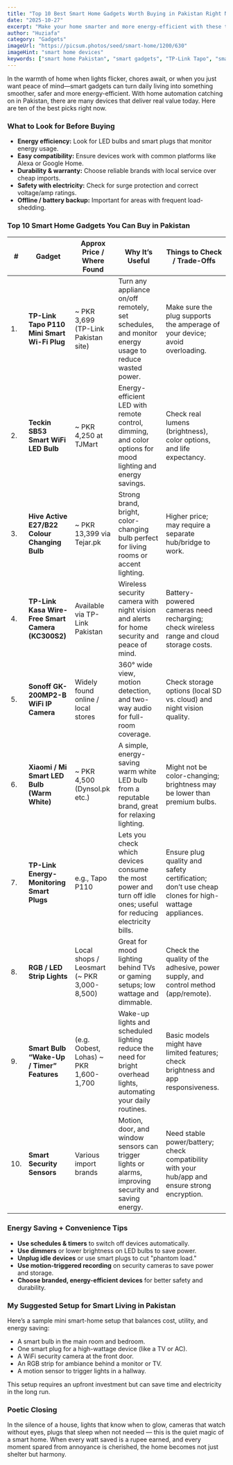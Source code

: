 ```yaml
---
title: "Top 10 Best Smart Home Gadgets Worth Buying in Pakistan Right Now"
date: "2025-10-27"
excerpt: "Make your home smarter and more energy-efficient with these top 10 smart gadgets available in Pakistan. From smart plugs that monitor energy use to security cameras and LED bulbs, find out which devices offer the best value."
author: "Huziafa"
category: "Gadgets"
imageUrl: "https://picsum.photos/seed/smart-home/1200/630"
imageHint: "smart home devices"
keywords: ["smart home Pakistan", "smart gadgets", "TP-Link Tapo", "smart plugs", "smart bulbs", "WiFi camera Pakistan", "home automation", "energy saving gadgets"]
---
```


In the warmth of home when lights flicker, chores await, or when you just want peace of mind—smart gadgets can turn daily living into something smoother, safer and more energy-efficient. With home automation catching on in Pakistan, there are many devices that deliver real value today. Here are ten of the best picks right now.

### What to Look for Before Buying

- **Energy efficiency:** Look for LED bulbs and smart plugs that monitor energy usage.
- **Easy compatibility:** Ensure devices work with common platforms like Alexa or Google Home.
- **Durability & warranty:** Choose reliable brands with local service over cheap imports.
- **Safety with electricity:** Check for surge protection and correct voltage/amp ratings.
- **Offline / battery backup:** Important for areas with frequent load-shedding.

### Top 10 Smart Home Gadgets You Can Buy in Pakistan

| #   | Gadget                                            | Approx Price / Where Found                               | Why It’s Useful                                                                                              | Things to Check / Trade-Offs                                                                                                      |
| --- | ------------------------------------------------- | -------------------------------------------------------- | ------------------------------------------------------------------------------------------------------------ | --------------------------------------------------------------------------------------------------------------------------------- |
| 1.  | **TP-Link Tapo P110 Mini Smart Wi-Fi Plug**         | ~ PKR 3,699 (TP-Link Pakistan site)                      | Turn any appliance on/off remotely, set schedules, and monitor energy usage to reduce wasted power.          | Make sure the plug supports the amperage of your device; avoid overloading.                                                       |
| 2.  | **Teckin SB53 Smart WiFi LED Bulb**                 | ~ PKR 4,250 at TJMart                                    | Energy-efficient LED with remote control, dimming, and color options for mood lighting and energy savings.     | Check real lumens (brightness), color options, and life expectancy.                                                             |
| 3.  | **Hive Active E27/B22 Colour Changing Bulb**        | ~ PKR 13,399 via Tejar.pk                                | Strong brand, bright, color-changing bulb perfect for living rooms or accent lighting.                       | Higher price; may require a separate hub/bridge to work.                                                                        |
| 4.  | **TP-Link Kasa Wire-Free Smart Camera (KC300S2)**   | Available via TP-Link Pakistan                           | Wireless security camera with night vision and alerts for home security and peace of mind.                   | Battery-powered cameras need recharging; check wireless range and cloud storage costs.                                          |
| 5.  | **Sonoff GK-200MP2-B WiFi IP Camera**               | Widely found online / local stores                       | 360° wide view, motion detection, and two-way audio for full-room coverage.                                  | Check storage options (local SD vs. cloud) and night vision quality.                                                            |
| 6.  | **Xiaomi / Mi Smart LED Bulb (Warm White)**         | ~ PKR 4,500 (Dynsol.pk etc.)                             | A simple, energy-saving warm white LED bulb from a reputable brand, great for relaxing lighting.              | Might not be color-changing; brightness may be lower than premium bulbs.                                                        |
| 7.  | **TP-Link Energy-Monitoring Smart Plugs**         | e.g., Tapo P110                                          | Lets you check which devices consume the most power and turn off idle ones; useful for reducing electricity bills. | Ensure plug quality and safety certification; don’t use cheap clones for high-wattage appliances.                               |
| 8.  | **RGB / LED Strip Lights**                          | Local shops / Leosmart (~ PKR 3,000-8,500)               | Great for mood lighting behind TVs or gaming setups; low wattage and dimmable.                               | Check the quality of the adhesive, power supply, and control method (app/remote).                                               |
| 9.  | **Smart Bulb “Wake-Up / Timer” Features**         | (e.g. Oobest, Lohas) ~ PKR 1,600-1,700                   | Wake-up lights and scheduled lighting reduce the need for bright overhead lights, automating your daily routines. | Basic models might have limited features; check brightness and app responsiveness.                                              |
| 10. | **Smart Security Sensors**                          | Various import brands                                    | Motion, door, and window sensors can trigger lights or alarms, improving security and saving energy.           | Need stable power/battery; check compatibility with your hub/app and ensure strong encryption.                                |

### Energy Saving + Convenience Tips

- **Use schedules & timers** to switch off devices automatically.
- **Use dimmers** or lower brightness on LED bulbs to save power.
- **Unplug idle devices** or use smart plugs to cut "phantom load."
- **Use motion-triggered recording** on security cameras to save power and storage.
- **Choose branded, energy-efficient devices** for better safety and durability.

### My Suggested Setup for Smart Living in Pakistan

Here’s a sample mini smart-home setup that balances cost, utility, and energy saving:

- A smart bulb in the main room and bedroom.
- One smart plug for a high-wattage device (like a TV or AC).
- A WiFi security camera at the front door.
- An RGB strip for ambiance behind a monitor or TV.
- A motion sensor to trigger lights in a hallway.

This setup requires an upfront investment but can save time and electricity in the long run.

### Poetic Closing

In the silence of a house, lights that know when to glow, cameras that watch without eyes, plugs that sleep when not needed — this is the quiet magic of a smart home. When every watt saved is a rupee earned, and every moment spared from annoyance is cherished, the home becomes not just shelter but harmony.
